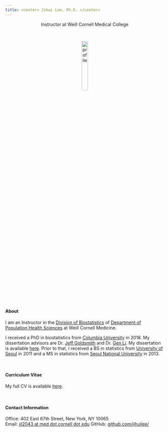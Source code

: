 ```yaml
---
title: <center> Jihui Lee, Ph.D. </center>
---
```


<center> Instructor at Weill Cornell Medical College </center>

<link rel="stylesheet" href="styles.css" type="text/css">
<link rel="stylesheet" href="academicons/css/academicons.min.css"/>
<link rel="apple-touch-icon" href="/image/icon.png">

<br>

<center><img src="image/profile.png" alt="profile" style="width:20%; border:0px solid"></center>

<br><br>

#### About


I am an Instructor in the [Division of Biostatistics](http://hpr.weill.cornell.edu/divisions/biostatistics/) of [Department of Population Health Sciences](https://phs.weill.cornell.edu) at Weill Cornell Medicine.


I received a PhD in biostatistics from [Columbia University](https://www.mailman.columbia.edu/become-student/departments/biostatistics) in 2018. My dissertation advisors are Dr. [Jeff Goldsmith](http://jeffgoldsmith.com) and Dr. [Gen Li](https://sites.google.com/view/ligen). My dissertation is available [here](https://doi.org/10.7916/D8N603XB). Prior to that, I received a BS in statistics from [University of Seoul](http://www.uos.ac.kr/en/) in 2011 and a MS in statistics from [Seoul National University](http://en.snu.ac.kr) in 2013. 

<br>

#### Curriculum Vitae
My full CV is available [here](download/[Jihui Lee] CV.pdf).

<br>

#### Contact Information

Office: 402 East 67th Street, New York, NY 10065  
Email: [jil2043 at med dot cornell dot edu](mailto:jil2043@med.cornell.edu) 
GitHub: [github.com/jihuilee/](http://github.com/jihuilee/)
